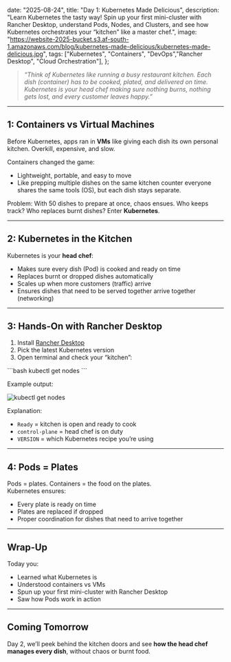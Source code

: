 

  date: "2025-08-24",
  title: "Day 1: Kubernetes Made Delicious",
  description:
    "Learn Kubernetes the tasty way! Spin up your first mini-cluster with Rancher Desktop, understand Pods, Nodes, and Clusters, and see how Kubernetes orchestrates your “kitchen” like a master chef.",
  image:
    "https://website-2025-bucket.s3.af-south-1.amazonaws.com/blog/kubernetes-made-delicious/kubernetes-made-delicious.jpg",
  tags: ["Kubernetes", "Containers", "DevOps","Rancher Desktop", "Cloud Orchestration"],
};


> *“Think of Kubernetes like running a busy restaurant kitchen. Each dish (container) has to be cooked, plated, and delivered on time. Kubernetes is your head chef making sure nothing burns, nothing gets lost, and every customer leaves happy.”*

---

## 1: Containers vs Virtual Machines

Before Kubernetes, apps ran in **VMs** like giving each dish its own personal kitchen. Overkill, expensive, and slow.  

Containers changed the game:  
- Lightweight, portable, and easy to move  
- Like prepping multiple dishes on the same kitchen counter everyone shares the same tools (OS), but each dish stays separate.  

Problem: With 50 dishes to prepare at once, chaos ensues. Who keeps track? Who replaces burnt dishes? Enter **Kubernetes**.  

---

## 2: Kubernetes in the Kitchen

Kubernetes is your **head chef**:  
- Makes sure every dish (Pod) is cooked and ready on time  
- Replaces burnt or dropped dishes automatically  
- Scales up when more customers (traffic) arrive  
- Ensures dishes that need to be served together arrive together (networking)  

---

## 3: Hands-On with Rancher Desktop

1. Install [Rancher Desktop](https://rancherdesktop.io/)  
2. Pick the latest Kubernetes version  
3. Open terminal and check your “kitchen”:

<CodeWindow title="Command">
```bash
kubectl get nodes
```
</CodeWindow>

Example output:  

![kubectl get nodes](https://website-2025-bucket.s3.af-south-1.amazonaws.com/blog/kubernetes-made-delicious/kubectl-get-nodes.png)

Explanation:  
- `Ready` = kitchen is open and ready to cook  
- `control-plane` = head chef is on duty  
- `VERSION` = which Kubernetes recipe you’re using  

---

## 4: Pods = Plates

Pods = plates. Containers = the food on the plates.  
Kubernetes ensures:  
- Every plate is ready on time  
- Plates are replaced if dropped  
- Proper coordination for dishes that need to arrive together  

---

## Wrap-Up

Today you:  
- Learned what Kubernetes is  
- Understood containers vs VMs  
- Spun up your first mini-cluster with Rancher Desktop  
- Saw how Pods work in action  

---

## Coming Tomorrow

Day 2, we’ll peek behind the kitchen doors and see **how the head chef manages every dish**, without chaos or burnt food.  
